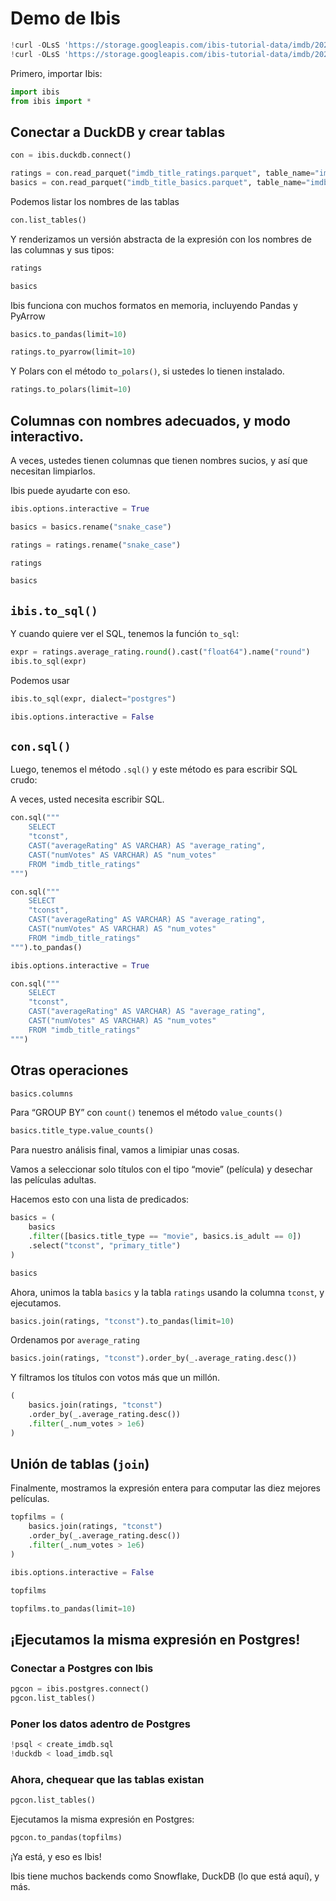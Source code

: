 # Demo de Ibis

```python
!curl -OLsS 'https://storage.googleapis.com/ibis-tutorial-data/imdb/2024-03-22/imdb_title_ratings.parquet'
!curl -OLsS 'https://storage.googleapis.com/ibis-tutorial-data/imdb/2024-03-22/imdb_title_basics.parquet'
```

Primero, importar Ibis:

```python
import ibis
from ibis import *
```

## Conectar a DuckDB y crear tablas

```python
con = ibis.duckdb.connect()

ratings = con.read_parquet("imdb_title_ratings.parquet", table_name="imdb_title_ratings")
basics = con.read_parquet("imdb_title_basics.parquet", table_name="imdb_title_basics")
```

Podemos listar los nombres de las tablas

```python
con.list_tables()
```

Y renderizamos un versión abstracta de la expresión con los nombres de las columnas y sus tipos:

```python
ratings
```

```python
basics
```

Ibis funciona con muchos formatos en memoria, incluyendo Pandas y PyArrow

```python
basics.to_pandas(limit=10)
```

```python
ratings.to_pyarrow(limit=10)
```

Y Polars con el método `to_polars()`, si ustedes lo tienen instalado.

```python
ratings.to_polars(limit=10)
```

## Columnas con nombres adecuados, y modo interactivo.

A veces, ustedes tienen columnas que tienen nombres sucios, y así que necesitan limpiarlos.

Ibis puede ayudarte con eso.

```python
ibis.options.interactive = True
```

```python
basics = basics.rename("snake_case")
```

```python
ratings = ratings.rename("snake_case")
```

```python
ratings
```

```python
basics
```

## `ibis.to_sql()`

Y cuando quiere ver el SQL, tenemos la función `to_sql`:

```python
expr = ratings.average_rating.round().cast("float64").name("round")
ibis.to_sql(expr)
```

Podemos usar

```python
ibis.to_sql(expr, dialect="postgres")
```

```python
ibis.options.interactive = False
```

## `con.sql()`

Luego, tenemos el método `.sql()` y este método es para escribir SQL crudo:

A veces, usted necesita escribir SQL.

```python
con.sql("""
    SELECT
    "tconst",
    CAST("averageRating" AS VARCHAR) AS "average_rating",
    CAST("numVotes" AS VARCHAR) AS "num_votes"
    FROM "imdb_title_ratings"
""")
```

```python
con.sql("""
    SELECT
    "tconst",
    CAST("averageRating" AS VARCHAR) AS "average_rating",
    CAST("numVotes" AS VARCHAR) AS "num_votes"
    FROM "imdb_title_ratings"
""").to_pandas()
```

```python
ibis.options.interactive = True
```

```python
con.sql("""
    SELECT
    "tconst",
    CAST("averageRating" AS VARCHAR) AS "average_rating",
    CAST("numVotes" AS VARCHAR) AS "num_votes"
    FROM "imdb_title_ratings"
""")
```

## Otras operaciones

```python
basics.columns
```

Para "GROUP BY" con `count()` tenemos el método `value_counts()`

```python
basics.title_type.value_counts()
```

Para nuestro análisis final, vamos a limipiar unas cosas.

Vamos a seleccionar solo títulos con el tipo "movie" (película) y desechar las películas adultas.

Hacemos esto con una lista de predicados:

```python
basics = (
    basics
    .filter([basics.title_type == "movie", basics.is_adult == 0])
    .select("tconst", "primary_title")
)
```

```python
basics
```

Ahora, unimos la tabla `basics` y la tabla `ratings` usando la columna `tconst`, y ejecutamos.

```python
basics.join(ratings, "tconst").to_pandas(limit=10)
```

Ordenamos por `average_rating`

```python
basics.join(ratings, "tconst").order_by(_.average_rating.desc())
```

Y filtramos los títulos con votos más que un millón.

```python
(
    basics.join(ratings, "tconst")
    .order_by(_.average_rating.desc())
    .filter(_.num_votes > 1e6)
)
```

## Unión de tablas (`join`)

Finalmente, mostramos la expresión entera para computar las diez mejores películas.

```python
topfilms = (
    basics.join(ratings, "tconst")
    .order_by(_.average_rating.desc())
    .filter(_.num_votes > 1e6)
)
```

```python
ibis.options.interactive = False
```

```python
topfilms
```

```python
topfilms.to_pandas(limit=10)
```

## ¡Ejecutamos la misma expresión en Postgres!

### Conectar a Postgres con Ibis

```python
pgcon = ibis.postgres.connect()
pgcon.list_tables()
```

### Poner los datos adentro de Postgres

```python
!psql < create_imdb.sql
!duckdb < load_imdb.sql
```

### Ahora, chequear que las tablas existan

```python
pgcon.list_tables()
```

Ejecutamos la misma expresión en Postgres:

```python
pgcon.to_pandas(topfilms)
```

¡Ya está, y eso es Ibis!

Ibis tiene muchos backends como Snowflake, DuckDB (lo que está aquí), y más.
